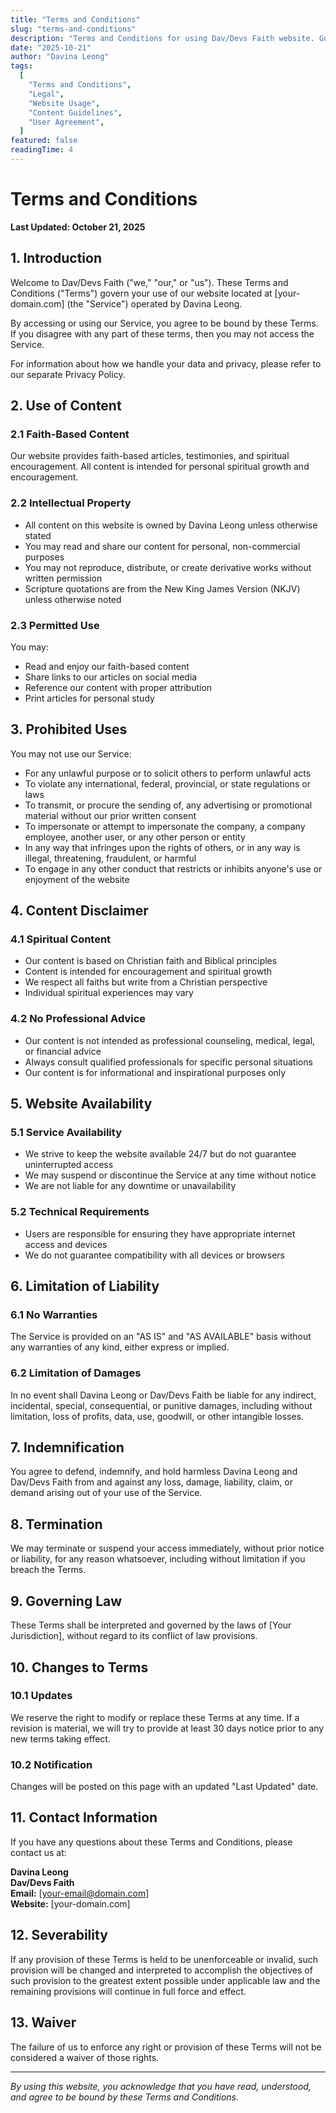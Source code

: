 ```yaml
---
title: "Terms and Conditions"
slug: "terms-and-conditions"
description: "Terms and Conditions for using Dav/Devs Faith website. Guidelines for accessing and using our faith-based content, intellectual property rights, and user responsibilities."
date: "2025-10-21"
author: "Davina Leong"
tags:
  [
    "Terms and Conditions",
    "Legal",
    "Website Usage",
    "Content Guidelines",
    "User Agreement",
  ]
featured: false
readingTime: 4
---
```


# Terms and Conditions

**Last Updated: October 21, 2025**

## 1. Introduction

Welcome to Dav/Devs Faith ("we," "our," or "us"). These Terms and Conditions ("Terms") govern your use of our website located at [your-domain.com] (the "Service") operated by Davina Leong.

By accessing or using our Service, you agree to be bound by these Terms. If you disagree with any part of these terms, then you may not access the Service.

For information about how we handle your data and privacy, please refer to our separate Privacy Policy.

## 2. Use of Content

### 2.1 Faith-Based Content

Our website provides faith-based articles, testimonies, and spiritual encouragement. All content is intended for personal spiritual growth and encouragement.

### 2.2 Intellectual Property

- All content on this website is owned by Davina Leong unless otherwise stated
- You may read and share our content for personal, non-commercial purposes
- You may not reproduce, distribute, or create derivative works without written permission
- Scripture quotations are from the New King James Version (NKJV) unless otherwise noted

### 2.3 Permitted Use

You may:

- Read and enjoy our faith-based content
- Share links to our articles on social media
- Reference our content with proper attribution
- Print articles for personal study

## 3. Prohibited Uses

You may not use our Service:

- For any unlawful purpose or to solicit others to perform unlawful acts
- To violate any international, federal, provincial, or state regulations or laws
- To transmit, or procure the sending of, any advertising or promotional material without our prior written consent
- To impersonate or attempt to impersonate the company, a company employee, another user, or any other person or entity
- In any way that infringes upon the rights of others, or in any way is illegal, threatening, fraudulent, or harmful
- To engage in any other conduct that restricts or inhibits anyone's use or enjoyment of the website

## 4. Content Disclaimer

### 4.1 Spiritual Content

- Our content is based on Christian faith and Biblical principles
- Content is intended for encouragement and spiritual growth
- We respect all faiths but write from a Christian perspective
- Individual spiritual experiences may vary

### 4.2 No Professional Advice

- Our content is not intended as professional counseling, medical, legal, or financial advice
- Always consult qualified professionals for specific personal situations
- Our content is for informational and inspirational purposes only

## 5. Website Availability

### 5.1 Service Availability

- We strive to keep the website available 24/7 but do not guarantee uninterrupted access
- We may suspend or discontinue the Service at any time without notice
- We are not liable for any downtime or unavailability

### 5.2 Technical Requirements

- Users are responsible for ensuring they have appropriate internet access and devices
- We do not guarantee compatibility with all devices or browsers

## 6. Limitation of Liability

### 6.1 No Warranties

The Service is provided on an "AS IS" and "AS AVAILABLE" basis without any warranties of any kind, either express or implied.

### 6.2 Limitation of Damages

In no event shall Davina Leong or Dav/Devs Faith be liable for any indirect, incidental, special, consequential, or punitive damages, including without limitation, loss of profits, data, use, goodwill, or other intangible losses.

## 7. Indemnification

You agree to defend, indemnify, and hold harmless Davina Leong and Dav/Devs Faith from and against any loss, damage, liability, claim, or demand arising out of your use of the Service.

## 8. Termination

We may terminate or suspend your access immediately, without prior notice or liability, for any reason whatsoever, including without limitation if you breach the Terms.

## 9. Governing Law

These Terms shall be interpreted and governed by the laws of [Your Jurisdiction], without regard to its conflict of law provisions.

## 10. Changes to Terms

### 10.1 Updates

We reserve the right to modify or replace these Terms at any time. If a revision is material, we will try to provide at least 30 days notice prior to any new terms taking effect.

### 10.2 Notification

Changes will be posted on this page with an updated "Last Updated" date.

## 11. Contact Information

If you have any questions about these Terms and Conditions, please contact us at:

**Davina Leong**  
**Dav/Devs Faith**  
**Email:** [your-email@domain.com]  
**Website:** [your-domain.com]

## 12. Severability

If any provision of these Terms is held to be unenforceable or invalid, such provision will be changed and interpreted to accomplish the objectives of such provision to the greatest extent possible under applicable law and the remaining provisions will continue in full force and effect.

## 13. Waiver

The failure of us to enforce any right or provision of these Terms will not be considered a waiver of those rights.

---

_By using this website, you acknowledge that you have read, understood, and agree to be bound by these Terms and Conditions._
